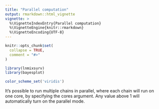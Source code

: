 ```yaml
---
title: "Parallel computation"
output: rmarkdown::html_vignette
vignette: >
  %\VignetteIndexEntry{Parallel computation}
  %\VignetteEngine{knitr::rmarkdown}
  %\VignetteEncoding{UTF-8}
---
```


```r
knitr::opts_chunk$set(
  collapse = TRUE,
  comment = "#>"
)
```

```r
library(lnmixsurv)
library(bayesplot)

color_scheme_set('viridis')
```

It's possible to run multiple chains in parallel, where each chain will run on one core, by specifying the cores argument. Any value above 1 will automatically turn on the parallel mode.

<!-- ```{r} -->
<!-- start <- Sys.time() -->
<!-- mod_sequential <- survival_ln_mixture(Surv(y, delta) ~ x,  -->
<!--                                       data = sim_data$data,  -->
<!--                                       chains = 4, starting_seed = 50, -->
<!--                                       em_iter = 10) -->
<!-- # Time to run 4 chains sequentially: -->
<!-- print(Sys.time() - start) -->

<!-- start <- Sys.time() -->
<!-- mod_parallel <- survival_ln_mixture(Surv(y, delta) ~ x,  -->
<!--                                     data = sim_data$data,  -->
<!--                                     chains = 4, cores = 4, -->
<!--                                     starting_seed = 50, -->
<!--                                     em_iter = 10) -->
<!-- # Time to run 4 chains in parallel: -->
<!-- print(Sys.time() - start) -->
<!-- ``` -->

<!-- Since the parallel approach is implemented with OpenMP, this should be faster than sequential approach for longer runs, but for really small runs they may be equivalent. Just make sure to have enough RAM available to run the chains in parallel. -->
<!-- ```{r} -->
<!-- start <- Sys.time() -->
<!-- mod_sequential_small <- survival_ln_mixture(Surv(y, delta) ~ x,  -->
<!--                                             data = sim_data$data,  -->
<!--                                             iter = 100, em_iter = 5, -->
<!--                                             chains = 4) -->

<!-- # Time to run 1 EM iter and 400 MCMC iter on 4 chains, sequentially: -->
<!-- print(Sys.time() - start) -->

<!-- start <- Sys.time() -->
<!-- mod_parallel_small <- survival_ln_mixture(Surv(y, delta) ~ x,  -->
<!--                                           data = sim_data$data,  -->
<!--                                           iter = 100, em_iter = 5, -->
<!--                                           chains = 4, cores = 4) -->
<!-- # Time to run 1 EM iter and 4 MCMC iter on 4 chains in parallel: -->
<!-- print(Sys.time() - start) -->
<!-- ``` -->

<!-- ```{r} -->
<!-- start <- Sys.time() -->
<!-- mod_sequential_longer <- survival_ln_mixture(Surv(y, delta) ~ x,  -->
<!--                                            data = sim_data$data,  -->
<!--                                            iter = 8000, chains = 6, -->
<!--                                            starting_seed = 50, -->
<!--                                            em_iter = 50) -->
<!-- # Time to run 6000 iterations in 6 chains in sequence: -->
<!-- print(Sys.time() - start) -->

<!-- start <- Sys.time() -->
<!-- mod_parallel_longer <- survival_ln_mixture(Surv(y, delta) ~ x,  -->
<!--                                            data = sim_data$data,  -->
<!--                                            iter = 8000, chains = 6, -->
<!--                                            cores = 6, -->
<!--                                            starting_seed = 50, -->
<!--                                            em_iter = 50) -->
<!-- # Time to run 6000 iterations in 6 chains in parallel: -->
<!-- print(Sys.time() - start) -->
<!-- ``` -->

<!-- Since the seed is fixed, we expect to obtain the same chain on both kind of operations. We can make sure this is happening by look at a small portion of the chains. -->
<!-- ```{r} -->
<!-- mcmc_trace(posterior::subset_draws(mod_sequential$posterior, iteration = 10:80, chain = c(1, 4), variable = 'eta_1')) -->

<!-- mcmc_trace(posterior::subset_draws(mod_parallel$posterior, iteration = 10:80, chain = c(1, 4), variable = 'eta_1')) -->
<!-- ``` -->

